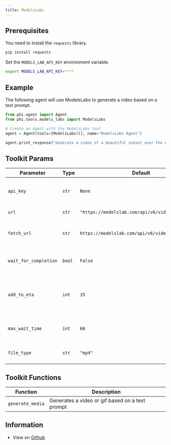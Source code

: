 ```yaml
---
title: ModelsLabs
---
```


## Prerequisites

You need to install the `requests` library.

```bash
pip install requests
```

Set the `MODELS_LAB_API_KEY` environment variable.

```bash
export MODELS_LAB_API_KEY=****
```

## Example

The following agent will use ModelsLabs to generate a video based on a text prompt.

```python cookbook/tools/models_labs_tools.py
from phi.agent import Agent
from phi.tools.models_labs import ModelsLabs

# Create an Agent with the ModelsLabs tool
agent = Agent(tools=[ModelsLabs()], name="ModelsLabs Agent")

agent.print_response("Generate a video of a beautiful sunset over the ocean", markdown=True)
```

## Toolkit Params

| Parameter | Type | Default | Description |
|-----------|------|---------|-------------|
| `api_key` | `str` | `None` | The ModelsLab API key for authentication |
| `url` | `str` | `"https://modelslab.com/api/v6/video/text2video"` | The API endpoint URL |
| `fetch_url` | `str` | `https://modelslab.com/api/v6/video/fetch` | The URL to fetch the video status from |
| `wait_for_completion` | `bool` | `False` | Whether to wait for the video to be ready |
| `add_to_eta` | `int` | `15` | Time to add to the ETA to account for the time it takes to fetch the video |
| `max_wait_time` | `int` | `60` | Maximum time to wait for the video to be ready |
| `file_type` | `str` | `"mp4"` | The type of file to generate |

## Toolkit Functions

| Function | Description |
|----------|-------------|
| `generate_media` | Generates a video or gif based on a text prompt |


## Information

- View on [Github](https://github.com/phidatahq/phidata/blob/main/phi/tools/models_labs.py)

